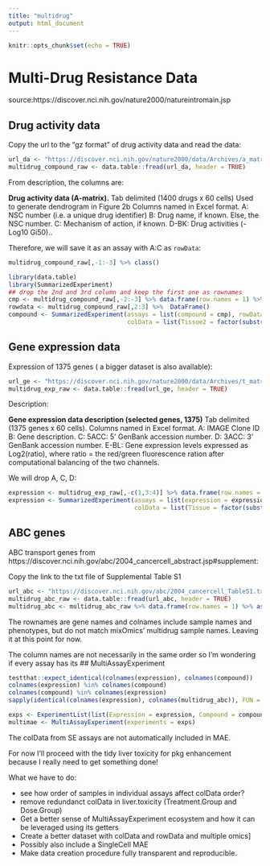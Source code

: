 ```yaml
---
title: "multidrug"
output: html_document
---
```


```r
knitr::opts_chunk$set(echo = TRUE)
```

# Multi-Drug Resistance Data

source:https://discover.nci.nih.gov/nature2000/natureintromain.jsp

## Drug activity data

Copy the url to the "gz format" of drug activity data and read the data:

```r
url_da <- "https://discover.nci.nih.gov/nature2000/data/Archives/a_matrix1400.txt.gz"
multidrug_compound_raw <- data.table::fread(url_da, header = TRUE)
```

From description, the columns are:

**Drug activity data (A-matrix).**
Tab delimited (1400 drugs x 60 cells) Used to generate dendrogram in Figure 2b
Columns named in Excel format.
  A:	NSC number (i.e. a unique drug identifier)
  B:	Drug name, if known. Else, the NSC number.
  C:	Mechanism of action, if known.
  D-BK:	Drug activities (-Log10 Gi50)..

Therefore, we will save it as an assay with A:C as `rowData`:

```r
multidrug_compound_raw[,-1:-3] %>% class()
```

```r
library(data.table)
library(SummarizedExperiment)
## drop the 2nd and 3rd column and keep the first one as rownames
cmp <- multidrug_compound_raw[,-2:-3] %>% data.frame(row.names = 1) %>% as.matrix()
rowdata <- multidrug_compound_raw[,2:3] %>%  DataFrame()
compound <- SummarizedExperiment(assays = list(compound = cmp), rowData = rowdata,
                                 colData = list(Tissue2 = factor(substring(colnames(cmp), 0, 2))))
```



## Gene expression data

Expression of 1375 genes ( a bigger dataset is also available):

```r
url_ge <- "https://discover.nci.nih.gov/nature2000/data/Archives/t_matrix1375.txt.gz"
multidrug_exp_raw <- data.table::fread(url_ge, header = TRUE)
```

Description: 

**Gene expression data description (selected genes, 1375)**
Tab delimited (1375 genes x 60 cells). Columns named in Excel format.
  A:	IMAGE Clone ID
  B:	Gene description.
  C:	5ACC: 5' GenBank accession number.
  D:	3ACC: 3' GenBank accession number.
  E-BL:	Gene expression levels expressed as Log2(ratio), where ratio = the red/green fluorescence ration after computational balancing of the two channels.

We will drop A, C, D:
```r
expression <- multidrug_exp_raw[,-c(1,3:4)] %>% data.frame(row.names = 1) %>% as.matrix()
expression <- SummarizedExperiment(assays = list(expression = expression ), 
                                   colData = list(Tissue = factor(substring(colnames(expression), 0, 2))))
```

## ABC genes

ABC transport genes from https://discover.nci.nih.gov/abc/2004_cancercell_abstract.jsp#supplement:

Copy the link to the txt file of Supplemental Table S1
```r
url_abc <- "https://discover.nci.nih.gov/abc/2004_cancercell_TableS1.txt"
multidrug_abc_raw <- data.table::fread(url_abc, header = TRUE)
multidrug_abc <- multidrug_abc_raw %>% data.frame(row.names = 1) %>% as.matrix()
```

The rownames are gene names and colnames include sample names and phenotypes, but do not match mixOmics' multidrug sample names.
Leaving it at this point for now.

The column names are not necessarily in the same order so I'm wondering if every assay has its
## MultiAssayExperiment

```r
testthat::expect_identical(colnames(expression), colnames(compound))
colnames(expression) %in% colnames(compound)
colnames(compound) %in% colnames(expression)
sapply(identical(colnames(expression), colnames(multidrug_abc)), FUN = identical, colnames(compound))
```

```r
exps <- ExperimentList(list(Expression = expression, Compound = compound, ABC.trans = multidrug_abc))
multimae <- MultiAssayExperiment(experiments = exps)
```

The colData from SE assays are not automatically included in MAE.

For now I'll proceed with the tidy liver toxicity for pkg enhancement because
I really need to get something done!

What we have to do:

  * see how order of samples in individual assays affect colData order?
  * remove redundanct colData in liver.toxicity (Treatment.Group and Dose.Group)
  * Get a better sense of MultiAssayExperiment ecosystem and how it can be leveraged
  using its getters
  * Create a better dataset with colData and rowData and multiple omics]
  * Possibly also include a SingleCell MAE
  * Make data creation procedure fully transparent and reproducible.
